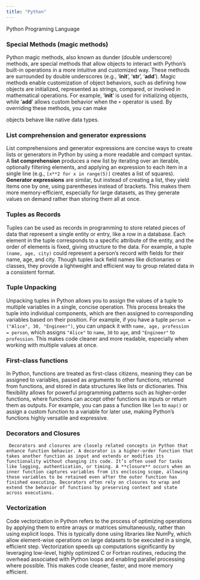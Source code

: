 ```yaml
---
title: "Python"
---
```


Python Programing Language 

### Special Methods (magic methods) 

Python magic methods, also known as dunder (double underscore) methods, are special methods that allow objects to interact with Python's built-in operations in a more intuitive and customized way. These methods are surrounded by double underscores (e.g., '__init__', '__str__', '__add__'). Magic methods enable customization of object behaviors, such as defining how objects are initialized, represented as strings, compared, or involved in mathematical operations. For example, '__init__' is used for initializing objects, while '__add__' allows custom behavior when the `+` operator is used. By overriding these methods, you can make  

objects behave like native data types. 

     

### List comprehension and generator expressions 

 List comprehensions and generator expressions are concise ways to create lists or generators in Python by using a more readable and compact syntax. A **list comprehension** produces a new list by iterating over an iterable, optionally filtering elements, and applying an expression to each item in a single line (e.g., `[x**2 for x in range(5)]` creates a list of squares). **Generator expressions** are similar, but instead of creating a list, they yield items one by one, using parentheses instead of brackets. This makes them more memory-efficient, especially for large datasets, as they generate values on demand rather than storing them all at once. 

### Tuples as Records 

 Tuples can be used as records in programming to store related pieces of data that represent a single entity or entry, like a row in a database. Each element in the tuple corresponds to a specific attribute of the entity, and the order of elements is fixed, giving structure to the data. For example, a tuple `(name, age, city)` could represent a person's record with fields for their name, age, and city. Though tuples lack field names like dictionaries or classes, they provide a lightweight and efficient way to group related data in a consistent format. 

### Tuple Unpacking 

 Unpacking tuples in Python allows you to assign the values of a tuple to multiple variables in a single, concise operation. This process breaks the tuple into individual components, which are then assigned to corresponding variables based on their position. For example, if you have a tuple `person = ("Alice", 30, "Engineer")`, you can unpack it with `name, age, profession = person`, which assigns `"Alice"` to `name`, `30` to `age`, and `"Engineer"` to `profession`. This makes code cleaner and more readable, especially when working with multiple values at once. 

### First-class functions 

 In Python, functions are treated as first-class citizens, meaning they can be assigned to variables, passed as arguments to other functions, returned from functions, and stored in data structures like lists or dictionaries. This flexibility allows for powerful programming patterns such as higher-order functions, where functions can accept other functions as inputs or return them as outputs. For example, you can pass a function like `len` to `map()` or assign a custom function to a variable for later use, making Python’s functions highly versatile and expressive. 

### Decorators and Closures 

     Decorators and closures are closely related concepts in Python that enhance function behavior. A decorator is a higher-order function that takes another function as input and extends or modifies its functionality without changing its code. It’s often used for tasks like logging, authentication, or timing. A **closure** occurs when an inner function captures variables from its enclosing scope, allowing those variables to be retained even after the outer function has finished executing. Decorators often rely on closures to wrap and extend the behavior of functions by preserving context and state across executions. 

### Vectorization 

 Code vectorization in Python refers to the process of optimizing operations by applying them to entire arrays or matrices simultaneously, rather than using explicit loops. This is typically done using libraries like NumPy, which allow element-wise operations on large datasets to be executed in a single, efficient step. Vectorization speeds up computations significantly by leveraging low-level, highly optimized C or Fortran routines, reducing the overhead associated with Python loops and enabling parallel processing where possible. This makes code cleaner, faster, and more memory efficient.